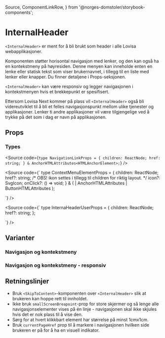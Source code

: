   Source,
  ComponentLinkRow,
} from '@norges-domstoler/storybook-components';

<Meta of={InternalHeaderStories} />

# InternalHeader

<ComponentLinkRow
  docsHref="https://design.domstol.no/987b33f71/p/65cb45-internalheader/b/298c47"
  figmaHref="https://www.figma.com/file/ewqSDmkgqDQ5PyOsRp4V5b/?node-id=3431%3A94756"
  githubHref="https://github.com/domstolene/designsystem/tree/main/packages/components/src/components/InternalHeader"
  storybookHref="https://domstolene.github.io/designsystem/?path=/story/dds-components-internalheader--with-navigation-and-context-menu"
  withBottomSpacing
/>

`<InternalHeader>` er ment for å bli brukt som header i alle Lovisa
webapplikasjoner.

Komponenten støtter horisontal navigasjon med lenker, og den kan også ha en kontekstmeny på høyresiden. Denne menyen kan inneholde enten en lenke eller statisk tekst som viser brukernavnet, i tillegg til en liste med lenker eller knapper. Du finner detaljene i Props-seksjonen.

`<InternalHeader>` kan være responsiv og legger navigasjonen i kontekstmenyen hvis et brekkepunkt er spesifisert.

Ettersom Lovisa Next kommer på plass
vil `<InternalHeader>` også bli videreutviklet til å bli et felles
navigasjonspunkt mellom ulike tjenester og applikasjoner. Lenker ti andre
applikasjoner vil være tilgjengelige ved å trykke på det som i dag er navn på applikasjonen.

## Props

<Canvas
  of={InternalHeaderStories.WithNavigationAndContextMenu}
  sourceState="shown"
/>
<Controls of={InternalHeaderStories.WithNavigationAndContextMenu} />

### Types

<Source
  code={`
  type NavigationLinkProps = {
  children: ReactNode;
  href: string;
  } & AnchorHTMLAttributes<HTMLAnchorElement>;
  `}
/>

<Source
  code={`
  type ContextMenuElementProps = {
  children: ReactNode;
  href?: string;
  /* OBS! ikon settes i tillegg til children for riktig layout. */
  icon?: SvgIcon;
  onClick?: () => void;
  } & (
  | AnchorHTMLAttributes<HTMLAnchorElement>
  | ButtonHTMLAttributes<HTMLButtonElement>
  );

`}
/>

<Source
  code={`
  type InternaHeaderUserProps = {
  children: ReactNode;
  href?: string;
  };

`}
/>

## Varianter

### Navigasjon og kontekstmeny

<Canvas of={InternalHeaderStories.WithNavigationAndContextMenu} />

### Navigasjon og kontekstmeny - responsiv

<Canvas of={InternalHeaderStories.ResponsiveWithNavigationAndContextMenu} />

## Retningslinjer

- Bruk `<SkipToContent>`-komponenten over `<InternalHeader>` slik at brukeren kan hoppe rett til innholdet.
- Ikke bruk `smallScreenBreapoint`-prop for store skjermer og så lenge alle navigasjonselementer vises på én linje - navigasjonen skal ikke skjules hvis det er nok plass til å vise den.
- Sørg for at hvert klikkbart element har størrelse på minst 1cmx1cm.
- Bruk `currentPageHref` prop til å markere i navigasjonen hvilken side brukeren er på for å ha en visuell indikator.
